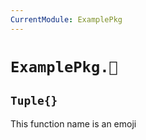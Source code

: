 ```yaml
---
CurrentModule: ExamplePkg
---
```


# `` ExamplePkg.🧇 ``
##   `````` Tuple{} ``````{shortcodes=false}  {#tuple---3937a4f1811c9dc1}
:::{.callout-note appearance="minimal"}
This function name is an emoji

:::

